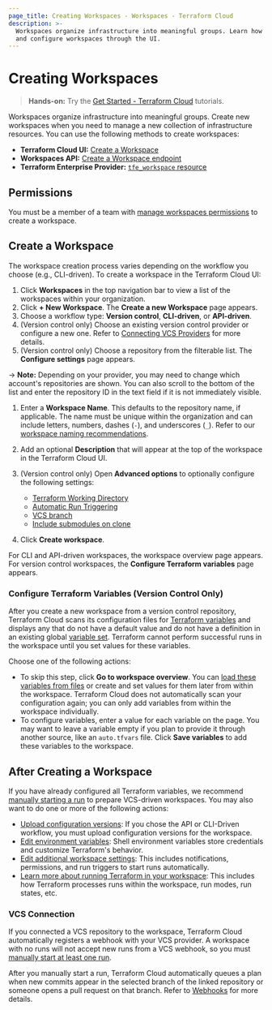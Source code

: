 ```yaml
---
page_title: Creating Workspaces - Workspaces - Terraform Cloud
description: >-
  Workspaces organize infrastructure into meaningful groups. Learn how to create
  and configure workspaces through the UI.
---
```


# Creating Workspaces

> **Hands-on:** Try the [Get Started - Terraform Cloud](https://learn.hashicorp.com/collections/terraform/cloud-get-started?utm_source=WEBSITE&utm_medium=WEB_IO&utm_offer=ARTICLE_PAGE&utm_content=DOCS) tutorials.

Workspaces organize infrastructure into meaningful groups. Create new workspaces when you need to manage a new collection of infrastructure resources. You can use the following methods to create workspaces:

- **Terraform Cloud UI:** [Create a Workspace](#create-a-workspace)
- **Workspaces API:** [Create a Workspace endpoint](/cloud-docs/api-docs/workspaces#create-a-workspace)
- **Terraform Enterprise Provider:** [`tfe_workspace` resource](https://registry.terraform.io/providers/hashicorp/tfe/latest/docs/resources/workspace)

## Permissions

You must be a member of a team with [manage workspaces permissions](/cloud-docs/users-teams-organizations/permissions#manage-workspaces) to create a workspace.

[permissions-citation]: #intentionally-unused---keep-for-maintainers

## Create a Workspace

[workdir]: /cloud-docs/workspaces/settings#terraform-working-directory

[trigger]: /cloud-docs/workspaces/settings/vcs#automatic-run-triggering

[branch]: /cloud-docs/workspaces/settings/vcs#vcs-branch

[submodules]: /cloud-docs/workspaces/settings/vcs#include-submodules-on-clone

The workspace creation process varies depending on the workflow you choose (e.g., CLI-driven). To create a workspace in the Terraform Cloud UI:

1. Click **Workspaces** in the top navigation bar to view a list of the workspaces within your organization.
1. Click **+ New Workspace**. The **Create a new Workspace** page appears.
1. Choose a workflow type: **Version control**, **CLI-driven**, or **API-driven**.
1. (Version control only) Choose an existing version control provider or configure a new one. Refer to [Connecting VCS Providers](/cloud-docs/vcs) for more details.
1. (Version control only) Choose a repository from the filterable list. The **Configure settings** page appears.

-> **Note:** Depending on your provider, you may need to change which account's repositories are shown. You can also scroll to the bottom of the list and enter the repository ID in the text field if it is not immediately visible.

1. Enter a **Workspace Name**. This defaults to the repository name, if applicable. The name must be unique within the organization and can include letters, numbers, dashes (`-`), and underscores (`_`). Refer to our [workspace naming recommendations](/cloud-docs/workspaces/naming).
1. Add an optional **Description** that will appear at the top of the workspace in the Terraform Cloud UI.

1. (Version control only) Open **Advanced options** to optionally configure the following settings:
   - [Terraform Working Directory][workdir]
   - [Automatic Run Triggering][trigger]
   - [VCS branch][branch]
   - [Include submodules on clone][submodules]

1. Click **Create workspace**.

For CLI and API-driven workspaces, the workspace overview page appears. For version control workspaces, the **Configure Terraform variables** page appears.

### Configure Terraform Variables (Version Control Only)

After you create a new workspace from a version control repository, Terraform Cloud scans its configuration files for [Terraform variables](/cloud-docs/workspaces/variables#terraform-variables) and displays any that do not have a default value and do not have a definition in an existing global [variable set](/cloud-docs/api-docs/variable-sets). Terraform cannot perform successful runs in the workspace until you set values for these variables.

Choose one of the following actions:

- To skip this step, click **Go to workspace overview**. You can [load these variables from files](/cloud-docs/workspaces/variables/managing-variables#loading-variables-from-files) or create and set values for them later from within the workspace. Terraform Cloud does not automatically scan your configuration again; you can only add variables from within the workspace individually.
- To configure variables, enter a value for each variable on the page. You may want to leave a variable empty if you plan to provide it through another source, like an `auto.tfvars` file. Click **Save variables** to add these variables to the workspace.

## After Creating a Workspace

If you have already configured all Terraform variables, we recommend [manually starting a run](/cloud-docs/run/ui#manually-starting-runs) to prepare VCS-driven workspaces. You may also want to do one or more of the following actions:

- [Upload configuration versions](/cloud-docs/workspaces/configurations#providing-configuration-versions): If you chose the API or CLI-Driven workflow, you must upload configuration versions for the workspace.
- [Edit environment variables](/cloud-docs/workspaces/variables): Shell environment variables store credentials and customize Terraform's behavior.
- [Edit additional workspace settings](/cloud-docs/workspaces/settings): This includes notifications, permissions, and run triggers to start runs automatically.
- [Learn more about running Terraform in your workspace](/cloud-docs/run): This includes how Terraform processes runs within the workspace, run modes, run states, etc.

### VCS Connection

If you connected a VCS repository to the workspace, Terraform Cloud automatically registers a webhook with your VCS provider. A workspace with no runs will not accept new runs from a VCS webhook, so you must [manually start at least one run](/cloud-docs/run/ui#manually-starting-runs).

After you manually start a run, Terraform Cloud automatically queues a plan when new commits appear in the selected branch of the linked repository or someone opens a pull request on that branch. Refer to [Webhooks](/cloud-docs/vcs/#webhooks) for more details.
